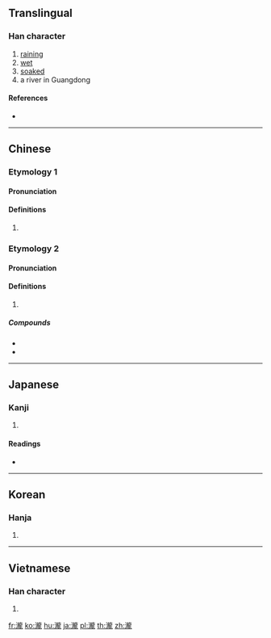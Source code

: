 {{character info/new}}
{{also|泷|滝}}
==Translingual==
{{Han simplified forms|瀧|滝|泷}}
===Han character===
{{Han char|rn=85|rad=水|as=16|sn=19|four=31111|canj=EYBP}}

# [[raining]]
# [[wet]]
# [[soaked]]
# a river in Guangdong

====References====
* {{Han ref|kx=0660.190|dkj=18671|dj=1070.120|hdz=31784.170|uh=7027|ud=28711|bh=F25D|bd=62045}}

----

==Chinese==
{{zh-forms|s=泷}}

===Etymology 1===

====Pronunciation====
{{zh-pron
|m=lóng
|c=long4,lung4
|h=pfs=
|md=
|mn=
|w=
|mc=y
|oc=y
|cat=
}}
{{attention|zh|the ancient Chinese data needs to be split properly between the two pronunciations}}

====Definitions====
{{zh-hanzi}}

# {{rfdef|lang=zh}}

===Etymology 2===

====Pronunciation====
{{zh-pron
|m=shuāng
|c=soeng1
|h=pfs=
|md=
|mn=
|w=
|mc=y
|oc=y
|cat=
}}

====Definitions====
{{zh-hanzi}}

# {{n-g|A character used only in place names.}}

=====Compounds=====
* {{zh-l|瀧水}}
* {{zh-l|瀧岡}}

----

==Japanese==

===Kanji===
{{ja-kanji|grade=|rs=水16}}

# {{defn|lang=ja|sort=水16}}

====Readings====
* {{ja-readings|on=[[そう]] (sō), [[ろう]] (rō)|kun=[[たき]] (taki)}}

----

==Korean==

===Hanja===
{{ko-hanja|hangeul=[[룡]]>[[용]]|eumhun=|rv=ryong>yong|mr=ryong>yong|y=lyong>yong}}

# {{defn|lang=ko|sort=水16}}

----

==Vietnamese==

===Han character===
{{vi-hantu|[[lung]], [[sang]], [[rông]], [[rồng]], [[sông]]|rs=水16}}

# {{defn|lang=vi|sort=水16}}

[[fr:瀧]]
[[ko:瀧]]
[[hu:瀧]]
[[ja:瀧]]
[[pl:瀧]]
[[th:瀧]]
[[zh:瀧]]